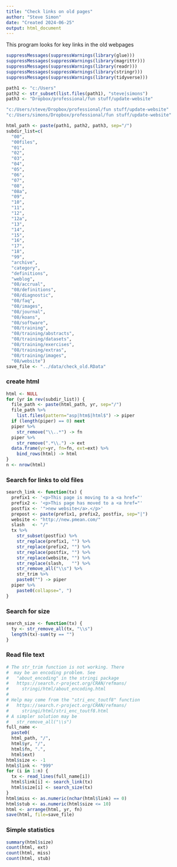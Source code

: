```yaml
---
title: "Check links on old pages"
author: "Steve Simon"
date: "Created 2024-06-25"
output: html_document
---
```

  
This program looks for key links in the old webpages

```r
suppressMessages(suppressWarnings(library(glue)))
suppressMessages(suppressWarnings(library(magrittr)))
suppressMessages(suppressWarnings(library(readr)))
suppressMessages(suppressWarnings(library(stringr)))
suppressMessages(suppressWarnings(library(tidyverse)))

path1 <- "c:/Users"
path2 <- str_subset(list.files(path1), "steve|simons")
path3 <- "Dropbox/professional/fun stuff/update-website"

"c:/Users/steve/Dropbox/professional/fun stuff/update-website"
"c:/Users/simons/Dropbox/professional/fun stuff/update-website"

html_path <- paste(path1, path2, path3, sep="/")
subdir_list=c(
  "00",
  "00files",
  "01",
  "02",
  "03",
  "04",
  "05",
  "06",
  "07",
  "08",
  "08a",
  "09",
  "10",
  "11",
  "12",
  "12a",
  "13",
  "14",
  "15",
  "16",
  "17",
  "18",
  "99",
  "archive",
  "category",
  "definitions",
  "weblog",
  "08/accrual",
  "08/definitions",
  "08/diagnostic",
  "08/faq",
  "08/images",
  "08/journal",
  "08/koans",
  "08/software",
  "08/training",
  "08/training/abstracts",
  "08/training/datasets",
  "08/training/exercises",
  "08/training/extras",
  "08/training/images",
  "08/website")
save_file <- "../data/check_old.RData"
```

### create html

```r
html <- NULL
for (yr in rev(subdir_list)) {
  file_path <- paste(html_path, yr, sep="/")
  file_path %>%
    list.files(pattern="asp|htm$|html$") -> piper
  if (length(piper) == 0) next
  piper %>%
    str_remove("\\..*") -> fn
  piper %>%
    str_remove(".*\\.") -> ext
  data.frame(yr=yr, fn=fn, ext=ext) %>%
    bind_rows(html) -> html
}
n <- nrow(html)
```


### Search for links to old files

```r
search_link <- function(tx) {
  prefix1 <- '<p>This page is moving to a <a href="'
  prefix2 <- '<p>This page has moved to a <a href="'
  postfix <- '">new website</a>.</p>'
  prepost <- paste(prefix1, prefix2, postfix, sep="|")
  website <- "http://new.pmean.com/"
  slash   <- "/"
  tx %>%
    str_subset(postfix) %>%
    str_replace(prefix1, "") %>%
    str_replace(prefix2, "") %>%
    str_replace(postfix, "") %>%
    str_replace(website, "") %>%
    str_replace(slash,   "") %>%
    str_remove_all("\\s") %>%
    str_trim %>%
    paste0("") -> piper
  piper %>%
    paste0(collapse=", ")
}
```

### Search for size

```r
search_size <- function(tx) {
  ty <- str_remove_all(tx, "\\s")
  length(tx)-sum(ty == "")
}
```

### Read file text

```r
# The str_trim function is not working. There
#  may be an encoding problem. See
#   "about_encoding" in the stringi package
#   https://search.r-project.org/CRAN/refmans/
#     stringi/html/about_encoding.html
#
# Help may come from the "stri_enc_toutf8" function 
#   https://search.r-project.org/CRAN/refmans/
#     stringi/html/stri_enc_toutf8.html
# A simpler solution may be
#   str_remove_all("\\s")
full_name <-
  paste0(
  html_path, "/",
  html$yr, "/",
  html$fn, ".",
  html$ext)
html$size <- -1
html$link <- "999"
for (i in 1:n) {
  tx <- read_lines(full_name[i])
  html$link[i] <- search_link(tx)
  html$size[i] <- search_size(tx)
}
html$miss <- as.numeric(nchar(html$link) == 0)
html$stub <- as.numeric(html$size <= 10)
html <- arrange(html, yr, fn)
save(html, file=save_file)
```

### Simple statistics

```r
summary(html$size)
count(html, ext)
count(html, miss)
count(html, stub)
```
